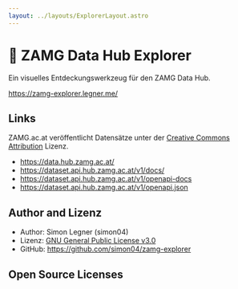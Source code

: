 ```yaml
---
layout: ../layouts/ExplorerLayout.astro
---
```


# 🌈 ZAMG Data Hub Explorer

Ein visuelles Entdeckungswerkzeug für den ZAMG Data Hub.

https://zamg-explorer.legner.me/

## Links

ZAMG.ac.at veröffentlicht Datensätze unter der [Creative Commons Attribution](https://opendefinition.org/licenses/cc-by/) Lizenz.

- https://data.hub.zamg.ac.at/
- https://dataset.api.hub.zamg.ac.at/v1/docs/
- https://dataset.api.hub.zamg.ac.at/v1/openapi-docs
- https://dataset.api.hub.zamg.ac.at/v1/openapi.json

## Author and Lizenz

- Author: Simon Legner (simon04)
- Lizenz: [GNU General Public License v3.0](https://www.gnu.org/licenses/gpl.html)
- GitHub: https://github.com/simon04/zamg-explorer

## Open Source Licenses

<OpenSourceLicenses/>
